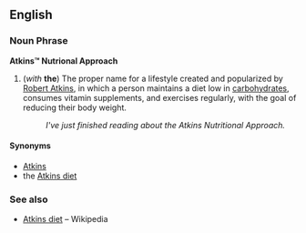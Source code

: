 ==English==

===Noun Phrase===
'''Atkins™ Nutrional Approach'''

#(''with'' '''the''') The proper name for a lifestyle created and popularized by [[w:Robert Atkins|Robert Atkins]], in which a person maintains a diet low in [[carbohydrate]]s, consumes vitamin supplements, and exercises regularly, with the goal of reducing their body weight.
#:''I've just finished reading about the Atkins Nutritional Approach.''

====Synonyms====
*[[Atkins]]
*the [[Atkins diet]]

===See also===
*[[en:Atkins diet|Atkins diet]] &ndash; Wikipedia